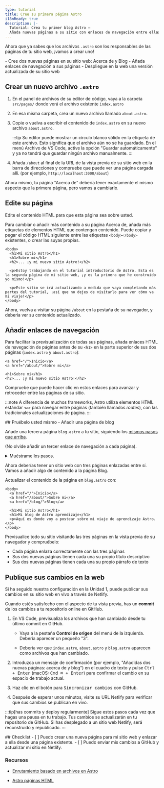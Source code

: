 ```yaml
---
type: tutorial
title: Cree su primera página Astro
i18nReady: true
description: |-
  Tutorial: Crea tu primer blog Astro —
  Añada nuevas páginas a su sitio con enlaces de navegación entre ellas
---
```



Ahora que ya sabes que los archivos `.astro` son los responsables de las páginas de tu sitio web, ¡vamos a crear uno!

<PreCheck>
  - Cree dos nuevas páginas en su sitio web: Acerca de y Blog
  - Añada enlaces de navegación a sus páginas
  - Despliegue en la web una versión actualizada de su sitio web
</PreCheck>

## Crear un nuevo archivo `.astro`

1. En el panel de archivos de su editor de código, vaya a la carpeta `src/pages/` donde verá el archivo existente `index.astro`

2. En esa misma carpeta, crea un nuevo archivo llamado `about.astro`.

3. Copie o vuelva a escribir el contenido de `index.astro` en su nuevo archivo `about.astro`.

    :::tip
    Su editor puede mostrar un círculo blanco sólido en la etiqueta de este archivo. Esto significa que el archivo aún no se ha guardado. En el menú Archivo de VS Code, active la opción "Guardar automáticamente" y ya no tendrá que guardar ningún archivo manualmente.
    :::

4. Añada `/about` al final de la URL de la vista previa de su sitio web en la barra de direcciones y compruebe que puede ver una página cargada allí. (por ejemplo, `http://localhost:3000/about`)

Ahora mismo, tu página "Acerca de" debería tener exactamente el mismo aspecto que la primera página, pero vamos a cambiarlo.

## Edite su página

Edite el contenido HTML para que esta página sea sobre usted.

Para cambiar o añadir más contenido a su página Acerca de, añada más etiquetas de elementos HTML que contengan contenido. Puede copiar y pegar el código HTML siguiente entre las etiquetas `<body></body>` existentes, o crear las suyas propias.

```astro title="src/pages/about.astro" ins={3-8} del={2}
<body>
  <h1>Mi sitio Astro</h1>
  <h1>Sobre mi</h1>
  <h2>... ¡y mi nuevo sitio Astro!</h2>

  <p>Estoy trabajando en el tutorial introductorio de Astro. Esta es la segunda página de mi sitio web, ¡y es la primera que he construido yo mismo!</p>

  <p>Este sitio se irá actualizando a medida que vaya completando más partes del tutorial, ¡así que no dejes de visitarlo para ver cómo va mi viaje!</p>
</body>
```

Ahora, vuelva a visitar su página `/about` en la pestaña de su navegador, y debería ver su contenido actualizado.

## Añadir enlaces de navegación

Para facilitar la previsualización de todas sus páginas, añada enlaces HTML de navegación de páginas antes de su `<h1>` en la parte superior de sus dos páginas (`index.astro` y `about.astro`):

```astro title="src/pages/about.astro" ins={1-2}
<a href="/">Inicio</a>
<a href="/about/">Sobre mi</a>

<h1>Sobre mi</h1>
<h2>... ¡y mi nuevo sitio Astro!</h2>
```

Compruebe que puede hacer clic en estos enlaces para avanzar y retroceder entre las páginas de su sitio.

:::note
A diferencia de muchos frameworks, Astro utiliza elementos HTML estándar `<a>` para navegar entre páginas (también llamados _routes_), con las tradicionales actualizaciones de página.
:::

<Box icon="puzzle-piece">
## Pruébelo usted mismo - Añadir una página de blog

Añade una tercera página `blog.astro` a tu sitio, siguiendo los [mismos pasos que arriba](#create-a-new-astro-file).

(No olvide añadir un tercer enlace de navegación a cada página).

<details>
<summary>Muéstrame los pasos.</summary>
1. Crea un nuevo archivo en `src/pages/blog.astro`.
2. Copia todo el contenido de `index.astro` y pégalo en `blog.astro`.
3. [Añade un tercer enlace de navegación](#add-navigation-links) en la parte superior de cada página:

```astro title="src/pages/index.astro" ins={4}
<body>
  <a href="/">Inicio</a>
  <a href="/about/">Sobre mi</a>
  <a href="/blog/">Blog</a>

  <h1>Mi sitio Astro</h1>
</body>
```
</details>
</Box>

Ahora deberías tener un sitio web con tres páginas enlazadas entre sí. Vamos a añadir algo de contenido a la página Blog.

Actualizar el contenido de la página en `blog.astro` con:
```astro astro title="src/pages/blog.astro" ins={7-8} del={6}
<body>
  <a href="/">Inicio</a>
  <a href="/about/">Sobre mi</a>
  <a href="/blog/">Blog</a>

  <h1>Mi sitio Astro</h1>
  <h1>Mi blog de Astro aprendizaje</h1>
  <p>Aquí es donde voy a postear sobre mi viaje de aprendizaje Astro.</p>
</body>
```

Previsualice todo su sitio visitando las tres páginas en la vista previa de su navegador y compruébelo:
- Cada página enlaza correctamente con las tres páginas
- Sus dos nuevas páginas tienen cada una su propio título descriptivo 
- Sus dos nuevas páginas tienen cada una su propio párrafo de texto

## Publique sus cambios en la web
Si ha seguido nuestra configuración en la Unidad 1, puede publicar sus cambios en su sitio web en vivo a través de Netlify.

Cuando estés satisfecho con el aspecto de tu vista previa, has un **commit** de los cambios a tu repositorio online en GitHub. 

1. En VS Code, previsualiza los archivos que han cambiado desde tu último commit en GitHub. 

    - Vaya a la pestaña **Control de origen** del menú de la izquierda. Debería aparecer un pequeño "3".

    - Debería ver que `index.astro`, `about.astro` y `blog.astro` aparecen como archivos que han cambiado.

2. Introduzca un mensaje de confirmación (por ejemplo, "Añadidas dos nuevas páginas: acerca de y blog") en el cuadro de texto y pulse <kbd>Ctrl + Enter</kbd> (macOS: <kbd>Cmd ⌘ + Enter</kbd>) para confirmar el cambio en su espacio de trabajo actual.

3. Haz clic en el botón para <kbd>Sincronizar cambios</kbd> con GitHub.

4. Después de esperar unos minutos, visite su URL Netlify para verificar que sus cambios se publican en vivo.

:::tip[has commits y deploy regularmente]
Sigue estos pasos cada vez que hagas una pausa en tu trabajo. Tus cambios se actualizarán en tu repositorio de GitHub. Si has desplegado a un sitio web Netlify, será reconstruido y republicado.
:::



<Box icon="check-list">
## Checklist

<Checklist>
- [ ] Puedo crear una nueva página para mi sitio web y enlazar a ella desde una página existente.
- [ ] Puedo enviar mis cambios a GitHub y actualizar mi sitio en Netlify.
</Checklist>
</Box>

### Recursos

- [Enrutamiento basado en archivos en Astro](/en/core-concepts/astro-pages/#file-based-routing)

- [Astro páginas HTML](/en/core-concepts/astro-pages/#astro-pages)

